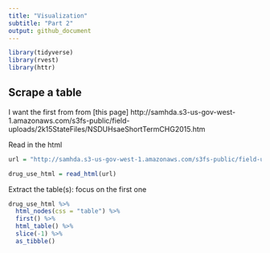 ```yaml
---
title: "Visualization"
subtitle: "Part 2"
output: github_document
---
```


```r
library(tidyverse)
library(rvest)
library(httr)
```

## Scrape a table

I want the first from from [this page] http://samhda.s3-us-gov-west-1.amazonaws.com/s3fs-public/field-uploads/2k15StateFiles/NSDUHsaeShortTermCHG2015.htm

Read in the html

```r
url = "http://samhda.s3-us-gov-west-1.amazonaws.com/s3fs-public/field-uploads/2k15StateFiles/NSDUHsaeShortTermCHG2015.htm"

drug_use_html = read_html(url)
```

Extract the table(s): focus on the first one

```r
drug_use_html %>% 
  html_nodes(css = "table") %>% 
  first() %>% 
  html_table() %>% 
  slice(-1) %>% 
  as_tibble()
```




